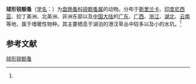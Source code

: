 {{Speciesbox
| name = 球形锐额蚤
| status = 
| status_system = 
| image = 
| genus = Alonella
| species = globulosa
| authority = (Daday, 1898)<ref name='id12392'>{{cite web| url =http://www.bioinfo.cn/db05/BjdwSpecies.php?action=view&id=12392| title =球形锐额蚤| work =《中国动物物种编目数据库》| publisher =中国科学院微生物研究所| author =中国科学院动物研究所| accessdate =2009-04-28| deadurl =yes| archiveurl =https://web.archive.org/web/20160305034255/http://www.bioinfo.cn/db05/BjdwSpecies.php?action=view&id=12392| archivedate =2016-03-05}}</ref>
}}

'''球形锐额蚤'''（[[学名|学名]]：{{lang|la|''Alonella globulosa''}}）为[[盘肠蚤科|盘肠蚤科]][[锐额蚤属|锐额蚤属]]的动物。分布于[[斯里兰卡|斯里兰卡]]、[[印度尼西亚|印度尼西亚]]、拉丁美洲、北美洲、非洲东部以及[[中国大陆|中国大陆]]的[[广东|广东]]、[[广西|广西]]、[[浙江|浙江]]、[[湖北|湖北]]、[[云南|云南]]等地，属于嗜暖性物种。其主要栖息于湖泊的港汊草丛中较多以及小的水坑。<ref name='id12392'/>

== 参考文献 ==
{{reflist}}

{{Wikispecies|Alonella globulosa}}
{{Taxonbar|from=Q4558779}}

[[Category:锐额蚤属|球形锐额蚤]]


{{节肢动物小作品}}